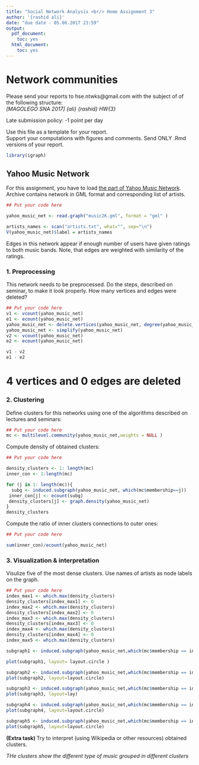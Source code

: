 ```yaml
---
title: "Social Network Analysis <br/> Home Assignment 3"
author: '{rashid ali}'
date: "due date - 05.06.2017 23:59"
output:
  pdf_document:
    toc: yes
  html_document:
    toc: yes
---
```

# Network communities
Please send your reports to hse.ntwks@gmail.com with the subject of of the following structure:<br/>
*[MAGOLEGO SNA 2017] {ali} {rashid} HW{3}*

Late submission policy: -1 point per day

Use this file as a template for your report.\
Support your computations with figures and comments. Send ONLY .Rmd versions of your report.

```r
library(igraph)
```


## Yahoo Music Network

For this assignment, you have to load [the part of Yahoo Music Network](https://drive.google.com/file/d/0Bwd5a7NScgMtNElfOFdSbE1UYnM/view). Archive contains network in GML format and corresponding list of artists.

```r
## Put your code here

yahoo_music_net <- read.graph("music2K.gml", format = "gml" )

artists_names <- scan("artists.txt", what="", sep="\n")
V(yahoo_music_net)$label = artists_names
```

Edges in this network appear if enough number of users have given ratings to both music bands. Note, that edges are weighted with similarity of the ratings.


### 1. Preprocessing

This network needs to be preprocessed. Do the steps, described on seminar, to make it look properly. How many vertices and edges were deleted?

```r
## Put your code here
v1 <- vcount(yahoo_music_net)
e1 <- ecount(yahoo_music_net)
yahoo_music_net <- delete.vertices(yahoo_music_net, degree(yahoo_music_net) == 0)
yahoo_music_net <- simplify(yahoo_music_net)
v2 <- vcount(yahoo_music_net)
e2 <- ecount(yahoo_music_net)

v1 - v2
e1 - e2
```
# 4 vertices and 0 edges are deleted

### 2. Clustering

Define clusters for this networks using one of the algorithms described on lectures and seminars:
```r
## Put your code here
mc <- multilevel.community(yahoo_music_net,weights = NULL )
```

Compute density of obtained clusters:
```r
## Put your code here

density_clusters <- 1: length(mc)
inner_con <- 1:length(mc)

for (j in 1: length(mc)){
  subg <- induced.subgraph(yahoo_music_net, which(mc$membership==j))
 inner_con[j] <- ecount(subg)
 density_clusters[j] <- graph.density(yahoo_music_net)
}
density_clusters
```

Compute the ratio of inner clusters connections to outer ones:
```r
## Put your code here

sum(inner_con)/ecount(yahoo_music_net)

```


### 3. Visualization & interpretation

Visulize five of the most dense clusters. Use names of artists as node labels on the graph.
```r
## Put your code here
index_max1 <- which.max(density_clusters)
density_clusters[index_max1] <- 0
index_max2 <- which.max(density_clusters)
density_clusters[index_max2] <- 0
index_max3 <- which.max(density_clusters)
density_clusters[index_max3] <- 0
index_max4 <- which.max(density_clusters)
density_clusters[index_max4] <- 0
index_max5 <- which.max(density_clusters)

subgraph1 <- induced.subgraph(yahoo_music_net,which(mc$membership == index_max1))

plot(subgraph1, layout= layout.circle )

```

```r
subgraph2 <- induced.subgraph(yahoo_music_net,which(mc$membership == index_max2))
plot(subgraph2, layout=layout.circle)
```

```r
subgraph3 <- induced.subgraph(yahoo_music_net,which(mc$membership == index_max3))
plot(subgraph3, layout=lay)
```
```r
subgraph4 <- induced.subgraph(yahoo_music_net,which(mc$membership == index_max4))
plot(subgraph4, layout=layout.circle)
```

```r
subgraph5 <- induced.subgraph(yahoo_music_net,which(mc$membership == index_max5))
plot(subgraph5, layout=layout.circle)
```

<b> (Extra task) </b>Try to interpret (using Wikipedia or other resources) obtained clusters.

*THe clusters show the different type of music grouped in different clusters*